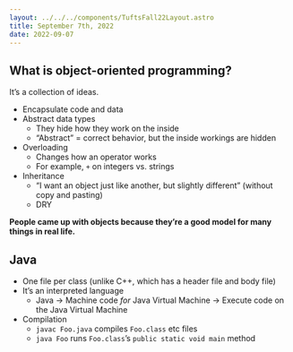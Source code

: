 ```yaml
---
layout: ../../../components/TuftsFall22Layout.astro 
title: September 7th, 2022
date: 2022-09-07
---
```


## What is object-oriented programming?

It’s a collection of ideas. 

- Encapsulate code and data
- Abstract data types
	- They hide how they work on the inside
	- “Abstract” = correct behavior, but the inside workings are hidden
- Overloading
	- Changes how an operator works
	- For example, `+` on integers vs. strings
- Inheritance
	- “I want an object just like another, but slightly different” (without copy and pasting)
	- DRY

**People came up with objects because they’re a good model for many things in real life.**

## Java

- One file per class (unlike C++, which has a header file and body file)
- It’s an interpreted language
	- Java → Machine code _for_ Java Virtual Machine → Execute code on the Java Virtual Machine
- Compilation
	- `javac Foo.java` compiles `Foo.class` etc files
	- `java Foo` runs `Foo.class`’s `public static void main` method